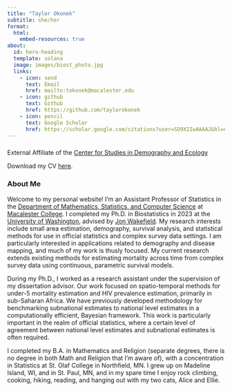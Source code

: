 ```yaml
---
title: "Taylor Okonek"
subtitle: she/her
format: 
  html:
    embed-resources: true
about: 
  id: hero-heading
  template: solana
  image: images/biost_photo.jpg
  links:
    - icon: send
      text: Email
      href: mailto:tokonek@macalester.edu
    - icon: github
      text: Github
      href: https://github.com/taylorokonek
    - icon: pencil
      text: Google Scholar
      href: https://scholar.google.com/citations?user=SO9X2IwAAAAJ&hl=en&authuser=1
---
```


###

::: {#hero-heading}
External Affiliate of the [Center for Studies in Demography and Ecology](https://csde.washington.edu/)

Download my CV [here](https://drive.google.com/file/d/1Iqolo6czuWVmEeR0nrQROWoBMdOHFsjv/view?usp=sharing).
:::

### About Me

Welcome to my personal website! I'm an Assistant Professor of Statistics in the [Department of Mathematics, Statistics, and Computer Science](https://www.macalester.edu/mscs/) at [Macalester College](https://www.macalester.edu/). I completed my Ph.D. in Biostatistics in 2023 at the [University of Washington](http://www.biostat.washington.edu/), advised by [Jon Wakefield](http://faculty.washington.edu/jonno/). My research interests include small area estimation, demography, survival analysis, and statistical methods for use in official statistics and complex survey data settings. I am particularly interested in applications related to demography and disease mapping, and much of my work is thusly focused. My current research extends existing methods for estimating mortality across time from complex survey data using continuous, parametric survival models.

During my Ph.D., I worked as a research assistant under the supervision of my dissertation advisor. Our work focused on spatio-temporal methods for under-5 mortality estimation and HIV prevalence estimation, primarily in sub-Saharan Africa. We have previously developed methodology for benchmarking subnational estimates to national level estimates in a computationally efficient, Bayesian framework. This work is particularly important in the realm of official statistics, where a certain level of agreement between national level estimates and subnational estimates is often required.

I completed my B.A. in Mathematics and Religion (separate degrees, there is no degree in both Math and Religion that I'm aware of), with a concentration in Statistics at St. Olaf College in Northfield, MN. I grew up on Madeline Island, WI, and in St. Paul, MN, and in my spare time I enjoy rock climbing, cooking, hiking, reading, and hanging out with my two cats, Alice and Ellie.






